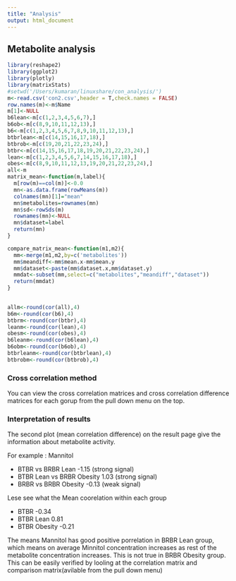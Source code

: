 ```yaml
---
title: "Analysis"
output: html_document
---
```




## Metabolite analysis

```r
library(reshape2)
library(ggplot2)
library(plotly)
library(matrixStats)
#setwd('/Users/kumaran/linuxshare/con_analysis/')
m<-read.csv('con2.csv',header = T,check.names = FALSE)
row.names(m)<-m$Name
m[1]<-NULL
b6lean<-m[c(1,2,3,4,5,6,7),]
b6ob<-m[c(8,9,10,11,12,13),]
b6<-m[c(1,2,3,4,5,6,7,8,9,10,11,12,13),]
btbrlean<-m[c(14,15,16,17,18),]
btbrob<-m[c(19,20,21,22,23,24),]
btbr<-m[c(14,15,16,17,18,19,20,21,22,23,24),]
lean<-m[c(1,2,3,4,5,6,7,14,15,16,17,18),]
obes<-m[c(8,9,10,11,12,13,19,20,21,22,23,24),]
all<-m
matrix_mean<-function(m,label){
  m[row(m)==col(m)]<-0.0
  mn<-as.data.frame(rowMeans(m))
  colnames(mn)[1]="mean"
  mn$metabolites=rownames(mn)
  mn$sd<-rowSds(m)
  rownames(mn)<-NULL
  mn$dataset=label
  return(mn)
}

compare_matrix_mean<-function(m1,m2){
  mm<-merge(m1,m2,by=c('metabolites'))
  mm$meandiff<-mm$mean.x-mm$mean.y
  mm$dataset<-paste(mm$dataset.x,mm$dataset.y)
  mmdat<-subset(mm,select=c("metabolites","meandiff","dataset"))
  return(mmdat)
}
  

allm<-round(cor(all),4)
b6m<-round(cor(b6),4)
btbrm<-round(cor(btbr),4)
leanm<-round(cor(lean),4)
obesm<-round(cor(obes),4)
b6leanm<-round(cor(b6lean),4)
b6obm<-round(cor(b6ob),4)
btbrleanm<-round(cor(btbrlean),4)
btbrobm<-round(cor(btbrob),4)
```

### Cross correlation method

You can view the cross correlation matrices and cross correlation difference matrices for each gorup from the pull down menu on the top. 

### Interpretation of results

The second plot (mean correlation difference) on the result page give the information about metabolite activity. 

For example : Mannitol

* BTBR vs BRBR Lean -1.15 (strong signal)
* BTBR Lean vs BRBR Obesity 1.03 (strong signal)
* BRBR vs BRBR Obesity -0.13 (weak signal)

Lese see what the Mean coorelation within each group

* BTBR -0.34
* BTBR Lean 0.81
* BTBR Obesity -0.21

The means Mannitol has good positive porrelation in BRBR Lean group, which means on average Minnitol concentration increases as rest of the metabolite concentration increases. This is not true in BRBR Obesity group. This can be easily verified by looling at the correlation matrix and comparison matrix(avilable from the pull down menu)


